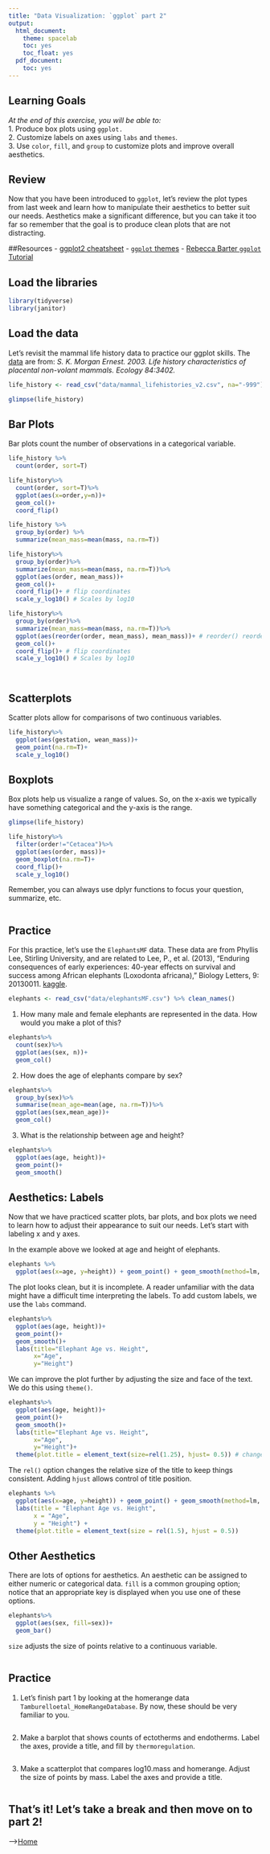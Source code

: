 ```yaml
---
title: "Data Visualization: `ggplot` part 2"
output:
  html_document:
    theme: spacelab
    toc: yes
    toc_float: yes
  pdf_document:
    toc: yes
---
```


## Learning Goals
*At the end of this exercise, you will be able to:*    
1. Produce box plots using `ggplot.`  
2. Customize labels on axes using `labs` and `themes`.  
3. Use `color`, `fill`, and `group` to customize plots and improve overall aesthetics.  

## Review
Now that you have been introduced to `ggplot`, let's review the plot types from last week and learn how to manipulate their aesthetics to better suit our needs. Aesthetics make a significant difference, but you can take it too far so remember that the goal is to produce clean plots that are not distracting.  

##Resources
- [ggplot2 cheatsheet](https://www.rstudio.com/wp-content/uploads/2015/03/ggplot2-cheatsheet.pdf)
- [`ggplot` themes](https://ggplot2.tidyverse.org/reference/ggtheme.html)
- [Rebecca Barter `ggplot` Tutorial](http://www.rebeccabarter.com/blog/2017-11-17-ggplot2_tutorial/)

## Load the libraries
```r
library(tidyverse)
library(janitor)
```

## Load the data
Let's revisit the mammal life history data to practice our ggplot skills. The [data](http://esapubs.org/archive/ecol/E084/093/) are from: *S. K. Morgan Ernest. 2003. Life history characteristics of placental non-volant mammals. Ecology 84:3402.*
```r
life_history <- read_csv("data/mammal_lifehistories_v2.csv", na="-999") %>% clean_names()
```

```r
glimpse(life_history)
```

## Bar Plots
Bar plots count the number of observations in a categorical variable.
```r
life_history %>% 
  count(order, sort=T)
```

```r
life_history%>%
  count(order, sort=T)%>%
  ggplot(aes(x=order,y=n))+
  geom_col()+
  coord_flip()
```

```r
life_history %>% 
  group_by(order) %>% 
  summarize(mean_mass=mean(mass, na.rm=T))
```

```r
life_history%>%
  group_by(order)%>%
  summarize(mean_mass=mean(mass, na.rm=T))%>%
  ggplot(aes(order, mean_mass))+
  geom_col()+
  coord_flip()+ # flip coordinates
  scale_y_log10() # Scales by log10
```

```r
life_history%>%
  group_by(order)%>%
  summarize(mean_mass=mean(mass, na.rm=T))%>%
  ggplot(aes(reorder(order, mean_mass), mean_mass))+ # reorder() reorder x by y
  geom_col()+
  coord_flip()+ # flip coordinates
  scale_y_log10() # Scales by log10
  
```

```r

```

## Scatterplots
Scatter plots allow for comparisons of two continuous variables.
```r
life_history%>%
  ggplot(aes(gestation, wean_mass))+
  geom_point(na.rm=T)+
  scale_y_log10()
```

## Boxplots
Box plots help us visualize a range of values. So, on the x-axis we typically have something categorical and the y-axis is the range.
```r
glimpse(life_history)
```

```r
life_history%>%
  filter(order!="Cetacea")%>%
  ggplot(aes(order, mass))+
  geom_boxplot(na.rm=T)+
  coord_flip()+
  scale_y_log10()
```

Remember, you can always use dplyr functions to focus your question, summarize, etc.
```r

```

## Practice  
For this practice, let's use the `ElephantsMF` data. These data are from Phyllis Lee, Stirling University, and are related to Lee, P., et al. (2013), "Enduring consequences of early experiences: 40-year effects on survival and success among African elephants (Loxodonta africana)," Biology Letters, 9: 20130011. [kaggle](https://www.kaggle.com/mostafaelseidy/elephantsmf).
```r
elephants <- read_csv("data/elephantsMF.csv") %>% clean_names()
```

1. How many male and female elephants are represented in the data. How would you make a plot of this?
```r
elephants%>%
  count(sex)%>%
  ggplot(aes(sex, n))+
  geom_col()
```

2. How does the age of elephants compare by sex?
```r
elephants%>%
  group_by(sex)%>%
  summarise(mean_age=mean(age, na.rm=T))%>%
  ggplot(aes(sex,mean_age))+
  geom_col()
```

3. What is the relationship between age and height?
```r
elephants%>%
  ggplot(aes(age, height))+
  geom_point()+
  geom_smooth()
```

## Aesthetics: Labels
Now that we have practiced scatter plots, bar plots, and box plots we need to learn how to adjust their appearance to suit our needs. Let's start with labeling x and y axes.  

In the example above we looked at age and height of elephants.
```r
elephants %>% 
  ggplot(aes(x=age, y=height)) + geom_point() + geom_smooth(method=lm, se=F)
```

The plot looks clean, but it is incomplete. A reader unfamiliar with the data might have a difficult time interpreting the labels. To add custom labels, we use the `labs` command.
```r
elephants%>%
  ggplot(aes(age, height))+
  geom_point()+
  geom_smooth()+
  labs(title="Elephant Age vs. Height",
       x="Age",
       y="Height")
```

We can improve the plot further by adjusting the size and face of the text. We do this using `theme()`.
```r
elephants%>%
  ggplot(aes(age, height))+
  geom_point()+
  geom_smooth()+
  labs(title="Elephant Age vs. Height",
       x="Age",
       y="Height")+
  theme(plot.title = element_text(size=rel(1.25), hjust= 0.5)) # changes size of title relative to the other elements
```

The `rel()` option changes the relative size of the title to keep things consistent. Adding `hjust` allows control of title position.
```r
elephants %>% 
  ggplot(aes(x=age, y=height)) + geom_point() + geom_smooth(method=lm, se=F) +
  labs(title = "Elephant Age vs. Height",
       x = "Age",
       y = "Height") +
  theme(plot.title = element_text(size = rel(1.5), hjust = 0.5))
```

## Other Aesthetics
There are lots of options for aesthetics. An aesthetic can be assigned to either numeric or categorical data. `fill` is a common grouping option; notice that an appropriate key is displayed when you use one of these options.
```r
elephants%>%
  ggplot(aes(sex, fill=sex))+
  geom_bar()
```

`size` adjusts the size of points relative to a continuous variable.
```r

```

## Practice
1. Let's finish part 1 by looking at the homerange data `Tamburelloetal_HomeRangeDatabase`. By now, these should be very familiar to you.
```r

```

2. Make a barplot that shows counts of ectotherms and endotherms. Label the axes, provide a title, and fill by `thermoregulation`.
```r

```

3. Make a scatterplot that compares log10.mass and homerange. Adjust the size of points by mass. Label the axes and provide a title.
```r

```

## That's it! Let's take a break and then move on to part 2!  

-->[Home](https://jmledford3115.github.io/datascibiol/)